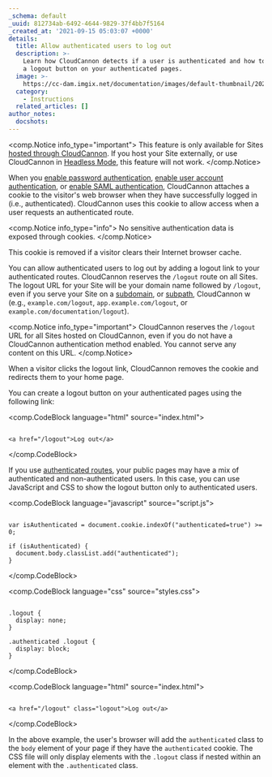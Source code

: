 ```yaml
---
_schema: default
_uuid: 812734ab-6492-4644-9829-37f4bb7f5164
_created_at: '2021-09-15 05:03:07 +0000'
details:
  title: Allow authenticated users to log out
  description: >-
    Learn how CloudCannon detects if a user is authenticated and how to configure
    a logout button on your authenticated pages.
  image: >-
    https://cc-dam.imgix.net/documentation/images/default-thumbnail/2023-Q4/CloudCannon-Documentation-Thumbnail.png
  category:
    - Instructions
  related_articles: []
author_notes:
  docshots:
---
```

<comp.Notice info_type="important">
  This feature is only available for Sites [hosted through CloudCannon](/documentation/articles/what-is-web-hosting/#hosting-on-cloud-cannon). If you host your Site externally, or use CloudCannon in [Headless Mode](/documentation/articles/what-is-headless-mode/), this feature will not work.
</comp.Notice>

When you [enable password authentication](/documentation/articles/enable-password-authentication/), [enable user account authentication](/documentation/articles/enable-user-account-authentication/), or [enable SAML authentication](/documentation/articles/enable-saml-authentication/), CloudCannon attaches a cookie to the visitor's web browser when they have successfully logged in (i.e., authenticated). CloudCannon uses this cookie to allow access when a user requests an authenticated route.

<comp.Notice info_type="info">
  No sensitive authentication data is exposed through cookies.
</comp.Notice>

This cookie is removed if a visitor clears their Internet browser cache.

You can allow authenticated users to log out by adding a logout link to your authenticated routes. CloudCannon reserves the `/logout` route on all Sites. The logout URL for your Site will be your domain name followed by `/logout`, even if you serve your Site on a [subdomain](/documentation/developer-articles/add-a-custom-domain-to-your-site/), or [subpath](/documentation/developer-articles/add-a-custom-domain-to-your-site/), CloudCannon w (e.g., `example.com/logout`, `app.example.com/logout`, or `example.com/documentation/logout`).

<comp.Notice info_type="important">
  CloudCannon reserves the `/logout` URL for all Sites hosted on CloudCannon, even if you do not have a CloudCannon authentication method enabled. You cannot serve any content on this URL.
</comp.Notice>

When a visitor clicks the logout link, CloudCannon removes the cookie and redirects them to your home page.

You can create a logout button on your authenticated pages using the following link:

<comp.CodeBlock language="html" source="index.html">
```

<a href="/logout">Log out</a>

```
</comp.CodeBlock>

If you use [authenticated routes](/documentation/articles/configure-authenticated-routes/), your public pages may have a mix of authenticated and non-authenticated users. In this case, you can use JavaScript and CSS to show the logout button only to authenticated users.

<comp.CodeBlock language="javascript" source="script.js">
```

var isAuthenticated = document.cookie.indexOf("authenticated=true") >= 0;

if (isAuthenticated) {
  document.body.classList.add("authenticated");
}

```
</comp.CodeBlock>

<comp.CodeBlock language="css" source="styles.css">
```

.logout {
  display: none;
}

.authenticated .logout {
  display: block;
}

```
</comp.CodeBlock>

<comp.CodeBlock language="html" source="index.html">
```

<a href="/logout" class="logout">Log out</a>

```
</comp.CodeBlock>

In the above example, the user's browser will add the `authenticated` class to the `body` element of your page if they have the `authenticated` cookie. The CSS file will only display elements with the `.logout` class if nested within an element with the `.authenticated` class.
